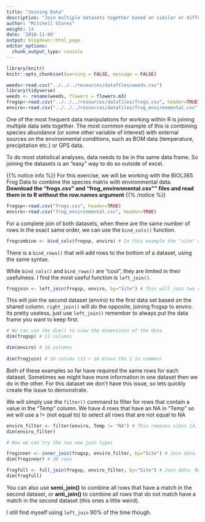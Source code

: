 ```yaml
---
title: "Joining Data"
description: "Join multiple datasets together based on similar or different values of a column. e.g. join environmental and species data based on site name"
author: "Mitchell Stares"
weight: 14
date: '2018-11-09'
output: blogdown::html_page
editor_options:
  chunk_output_type: console
---
```

```r
library(knitr)
knitr::opts_chunk$set(warning = FALSE, message = FALSE)
```
```r
weeds<-read.csv("../../../resources/datafiles/weeds.csv")
library(tidyverse)
weeds <- rename(weeds, flowers = flowers.m3)
frogsp<-read.csv("../../../resources/datafiles/frogs.csv", header=TRUE)
enviro<-read.csv("../../../resources/datafiles/frog_environmental.csv", header=TRUE)
```  

One of the most frequent data manipulations for working within R is joining multiple data sets together. The most common example of this is combining species abundance (or some other variable of interest) with external sources on the environmental conditions, such as BOM data (temperature, precipitation etc.) or GPS data.  

To do most statistical analyses, data needs to be in the same data frame. So joining the datasets is an "easy" way to do so outside of excel.  

{{% notice info %}}
For this exercise, we will be working with the BIOL365 Frog Data to combine the species matrix with environmental data.  
**Download the "frogs.csv" and "frog_environmental.csv"" files and read them in to R without the row.names argument**
{{% /notice %}} 

```r
frogsp<-read.csv("frogs.csv", header=TRUE)
enviro<-read.csv("frog_environmental.csv", header=TRUE)
```

For a complete join of both datasets, when there are the same number of rows in the exact same order, we can use the `bind_cols()` function. 
```r
frogcombine <- bind_cols(frogsp, enviro) # In this example the "site" column has been added twice
```
There is a `bind_rows()` that will add rows to the bottom of a dataset, using the same syntax.  

While `bind_cols()` and `bind_rows()` are "cool", they are limited in their usefulness. I find the most useful function is `left_join()`.
```R
frogjoin <- left_join(frogsp, enviro, by="Site") # This will join two datasets by a similar column (Site). 
```
This will join the second dataset (enviro) to the first data set based on the shared column. `right_join()` will do the opposite, joining frogsp to enviro. Its pretty useless, just use `left_join()` remember to always put the data frame you want to keep first. 

```R
# We can use the dim() to view the dimensions of the data
dim(frogsp) # 11 columns

dim(enviro) # 16 columns
 
dim(frogjoin) # 26 colums (11 + 16 minus the 1 in common)

```

Both of these examples so far have required the same rows for each dataset. Sometimes we might have more information in one dataset then we do in the other. For this dataset we don't have this issue, so lets quickly create the issue to demonstrate.  

We will simply use the `filter()` command to filter for rows that contain a value in the "Temp" column. We have 4 rows that have an NA in "Temp" so we will use a != (not equal to) to select all rows that are not equal to NA

```r
enviro_filter <- filter(enviro, Temp != "NA") # This removes sites 14, 15, 35 & 36
dim(enviro_filter)

# Now we can try the two new join types

froginner <- inner_join(frogsp, enviro_filter, by="Site") # Join data. Retain only rows that occur in both data sets
dim(froginner) # 38 rows

frogfull <- full_join(frogsp, enviro_filter, by="Site") # Join data. Retain all values, all rows
dim(frogfull)

```

You can also use **semi_join()** to combine all rows that have a match in the second dataset, or **anti_join()** to combine all rows that do not match have a match in the second dataset (this ones a little weird). 

I still find myself using `left_join` 90% of the time though. 
